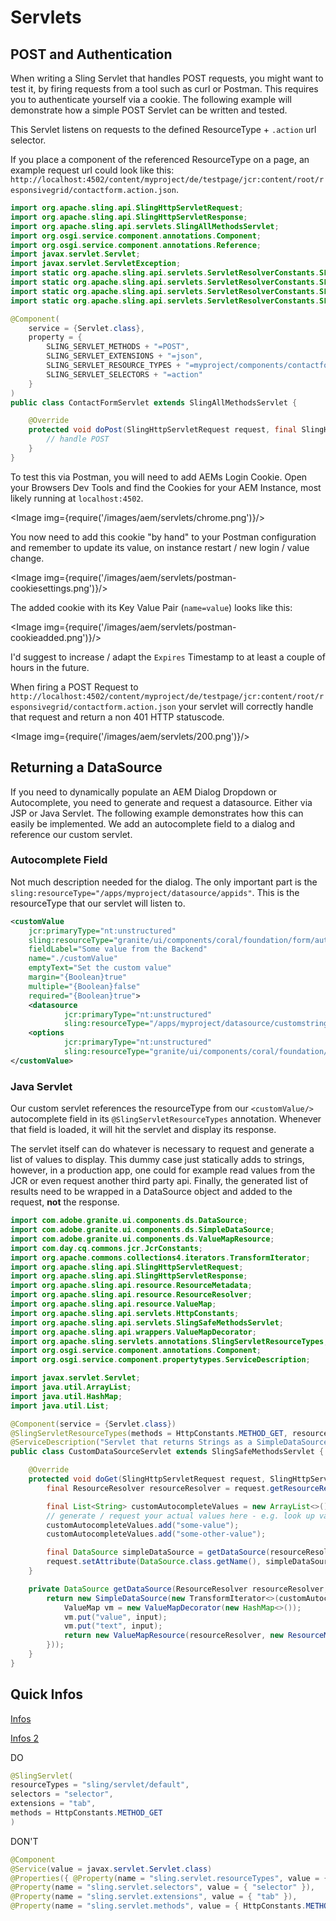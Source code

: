 
# Servlets

## POST and Authentication

When writing a Sling Servlet that handles POST requests, you might want to test it, by firing requests from a tool such as curl or Postman.
This requires you to authenticate yourself via a cookie. The following example will demonstrate how a simple POST Servlet can be written and tested.

This Servlet listens on requests to the defined ResourceType + `.action` url selector.

If you place a component of the referenced ResourceType on a page, an example request url could look like this: `http://localhost:4502/content/myproject/de/testpage/jcr:content/root/responsivegrid/contactform.action.json`.

```java title="TestFormServlet.java"
import org.apache.sling.api.SlingHttpServletRequest;
import org.apache.sling.api.SlingHttpServletResponse;
import org.apache.sling.api.servlets.SlingAllMethodsServlet;
import org.osgi.service.component.annotations.Component;
import org.osgi.service.component.annotations.Reference;
import javax.servlet.Servlet;
import javax.servlet.ServletException;
import static org.apache.sling.api.servlets.ServletResolverConstants.SLING_SERVLET_EXTENSIONS;
import static org.apache.sling.api.servlets.ServletResolverConstants.SLING_SERVLET_METHODS;
import static org.apache.sling.api.servlets.ServletResolverConstants.SLING_SERVLET_RESOURCE_TYPES;
import static org.apache.sling.api.servlets.ServletResolverConstants.SLING_SERVLET_SELECTORS;

@Component(
	service = {Servlet.class},
	property = {
		SLING_SERVLET_METHODS + "=POST",
		SLING_SERVLET_EXTENSIONS + "=json",
		SLING_SERVLET_RESOURCE_TYPES + "=myproject/components/contactform",
		SLING_SERVLET_SELECTORS + "=action"
	}
)
public class ContactFormServlet extends SlingAllMethodsServlet {

    @Override
	protected void doPost(SlingHttpServletRequest request, final SlingHttpServletResponse response) throws ServletException, IOException {
        // handle POST
    }
}
```

To test this via Postman, you will need to add AEMs Login Cookie. Open your Browsers Dev Tools and find the Cookies for your AEM Instance, most likely running at `localhost:4502`.

<Image img={require('/images/aem/servlets/chrome.png')}/>

You now need to add this cookie "by hand" to your Postman configuration and remember to update its value, on instance restart / new login / value change.

<Image img={require('/images/aem/servlets/postman-cookiesettings.png')}/>

The added cookie with its Key Value Pair (`name=value`) looks like this:

<Image img={require('/images/aem/servlets/postman-cookieadded.png')}/>

I'd suggest to increase / adapt the `Expires` Timestamp to at least a couple of hours in the future.

When firing a POST Request to `http://localhost:4502/content/myproject/de/testpage/jcr:content/root/responsivegrid/contactform.action.json` your servlet will correctly handle that request and return a non 401 HTTP statuscode.

<Image img={require('/images/aem/servlets/200.png')}/>

## Returning a DataSource

If you need to dynamically populate an AEM Dialog Dropdown or Autocomplete, you need to generate and request a datasource.
Either via JSP or Java Servlet. The following example demonstrates how this can easily be implemented. We add an autocomplete field to a dialog and reference our custom servlet.

### Autocomplete Field

Not much description needed for the dialog. The only important part is the `sling:resourceType="/apps/myproject/datasource/appids"`.
This is the resourceType that our servlet will listen to.

```xml
<customValue
    jcr:primaryType="nt:unstructured"
    sling:resourceType="granite/ui/components/coral/foundation/form/autocomplete"
    fieldLabel="Some value from the Backend"
    name="./customValue"
    emptyText="Set the custom value"
    margin="{Boolean}true"
    multiple="{Boolean}false"
    required="{Boolean}true">
    <datasource
            jcr:primaryType="nt:unstructured"
            sling:resourceType="/apps/myproject/datasource/customstrings"/>
    <options
            jcr:primaryType="nt:unstructured"
            sling:resourceType="granite/ui/components/coral/foundation/form/autocomplete/list"/>
</customValue>
```

### Java Servlet

Our custom servlet references the resourceType from our `<customValue/>` autocomplete field in its `@SlingServletResourceTypes` annotation.
Whenever that field is loaded, it will hit the servlet and display its response.

The servlet itself can do whatever is necessary to request and generate a list of values to display.
This dummy case just statically adds to strings, however, in a production app, one could for example read values from the JCR or even request another third party api.
Finally, the generated list of results need to be wrapped in a DataSource object and added to the request, **not** the response.

```java title="CustomDataSourceServlet.java"
import com.adobe.granite.ui.components.ds.DataSource;
import com.adobe.granite.ui.components.ds.SimpleDataSource;
import com.adobe.granite.ui.components.ds.ValueMapResource;
import com.day.cq.commons.jcr.JcrConstants;
import org.apache.commons.collections4.iterators.TransformIterator;
import org.apache.sling.api.SlingHttpServletRequest;
import org.apache.sling.api.SlingHttpServletResponse;
import org.apache.sling.api.resource.ResourceMetadata;
import org.apache.sling.api.resource.ResourceResolver;
import org.apache.sling.api.resource.ValueMap;
import org.apache.sling.api.servlets.HttpConstants;
import org.apache.sling.api.servlets.SlingSafeMethodsServlet;
import org.apache.sling.api.wrappers.ValueMapDecorator;
import org.apache.sling.servlets.annotations.SlingServletResourceTypes;
import org.osgi.service.component.annotations.Component;
import org.osgi.service.component.propertytypes.ServiceDescription;

import javax.servlet.Servlet;
import java.util.ArrayList;
import java.util.HashMap;
import java.util.List;

@Component(service = {Servlet.class})
@SlingServletResourceTypes(methods = HttpConstants.METHOD_GET, resourceTypes = "/apps/myproject/datasource/customstrings")
@ServiceDescription("Servlet that returns Strings as a SimpleDataSource.")
public class CustomDataSourceServlet extends SlingSafeMethodsServlet {

    @Override
    protected void doGet(SlingHttpServletRequest request, SlingHttpServletResponse response) {
        final ResourceResolver resourceResolver = request.getResourceResolver();

        final List<String> customAutocompleteValues = new ArrayList<>();
        // generate / request your actual values here - e.g. look up values from the jcr.
        customAutocompleteValues.add("some-value");
        customAutocompleteValues.add("some-other-value");

        final DataSource simpleDataSource = getDataSource(resourceResolver, customAutocompleteValues);
        request.setAttribute(DataSource.class.getName(), simpleDataSource);
    }

    private DataSource getDataSource(ResourceResolver resourceResolver, List<String> customAutocompleteValues) {
        return new SimpleDataSource(new TransformIterator<>(customAutocompleteValues.iterator(), input -> {
            ValueMap vm = new ValueMapDecorator(new HashMap<>());
            vm.put("value", input);
            vm.put("text", input);
            return new ValueMapResource(resourceResolver, new ResourceMetadata(), JcrConstants.NT_UNSTRUCTURED, vm);
        }));
    }
}
```

## Quick Infos

[Infos](http://www.aemcq5tutorials.com/tutorials/sling-servlet-in-aem/)

[Infos 2](https://aem.redquark.org/2018/10/day-05-working-with-sling-servlets-in_10.html)

DO

```java
@SlingServlet(
resourceTypes = "sling/servlet/default",
selectors = "selector",
extensions = "tab",
methods = HttpConstants.METHOD_GET
)
```

DON'T

```java
@Component
@Service(value = javax.servlet.Servlet.class)
@Properties({ @Property(name = "sling.servlet.resourceTypes", value = { "sling/servlet/default" }),
@Property(name = "sling.servlet.selectors", value = { "selector" }),
@Property(name = "sling.servlet.extensions", value = { "tab" }),
@Property(name = "sling.servlet.methods", value = { HttpConstants.METHOD_GET }) })
```
